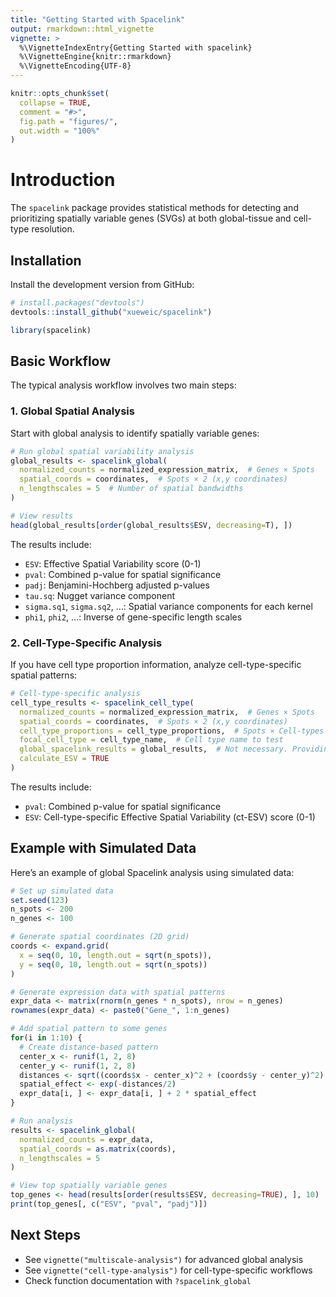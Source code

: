```yaml
---
title: "Getting Started with Spacelink"
output: rmarkdown::html_vignette
vignette: >
  %\VignetteIndexEntry{Getting Started with spacelink}
  %\VignetteEngine{knitr::rmarkdown}
  %\VignetteEncoding{UTF-8}
---
```


```r
knitr::opts_chunk$set(
  collapse = TRUE,
  comment = "#>",
  fig.path = "figures/",
  out.width = "100%"
)
```

# Introduction

The `spacelink` package provides statistical methods for detecting and prioritizing spatially variable genes (SVGs) at both global-tissue and cell-type resolution.

## Installation

Install the development version from GitHub:

```r
# install.packages("devtools")
devtools::install_github("xueweic/spacelink")
```

```r
library(spacelink)
```

## Basic Workflow

The typical analysis workflow involves two main steps:

### 1. Global Spatial Analysis

Start with global analysis to identify spatially variable genes:

```r
# Run global spatial variability analysis
global_results <- spacelink_global(
  normalized_counts = normalized_expression_matrix,  # Genes × Spots
  spatial_coords = coordinates,  # Spots × 2 (x,y coordinates)
  n_lengthscales = 5  # Number of spatial bandwidths
)

# View results
head(global_results[order(global_results$ESV, decreasing=T), ])
```

The results include:

- `ESV`: Effective Spatial Variability score (0-1)
- `pval`: Combined p-value for spatial significance
- `padj`: Benjamini-Hochberg adjusted p-values
- `tau.sq`: Nugget variance component
- `sigma.sq1`, `sigma.sq2`, ...: Spatial variance components for each kernel
- `phi1`, `phi2`, ...: Inverse of gene-specific length scales

### 2. Cell-Type-Specific Analysis

If you have cell type proportion information, analyze cell-type-specific spatial patterns:

```r
# Cell-type-specific analysis
cell_type_results <- spacelink_cell_type(
  normalized_counts = normalized_expression_matrix,  # Genes × Spots
  spatial_coords = coordinates,  # Spots × 2 (x,y coordinates)
  cell_type_proportions = cell_type_proportions,  # Spots × Cell-types
  focal_cell_type = cell_type_name,  # Cell type name to test
  global_spacelink_results = global_results,  # Not necessary. Providing global results improves efficiency.
  calculate_ESV = TRUE
)
```

The results include:

- `pval`: Combined p-value for spatial significance
- `ESV`: Cell-type-specific Effective Spatial Variability (ct-ESV) score (0-1)

## Example with Simulated Data

Here's an example of global Spacelink analysis using simulated data:

```r
# Set up simulated data
set.seed(123)
n_spots <- 200
n_genes <- 100

# Generate spatial coordinates (2D grid)
coords <- expand.grid(
  x = seq(0, 10, length.out = sqrt(n_spots)),
  y = seq(0, 10, length.out = sqrt(n_spots))
)

# Generate expression data with spatial patterns
expr_data <- matrix(rnorm(n_genes * n_spots), nrow = n_genes)
rownames(expr_data) <- paste0("Gene_", 1:n_genes)

# Add spatial pattern to some genes
for(i in 1:10) {
  # Create distance-based pattern
  center_x <- runif(1, 2, 8)
  center_y <- runif(1, 2, 8)
  distances <- sqrt((coords$x - center_x)^2 + (coords$y - center_y)^2)
  spatial_effect <- exp(-distances/2)
  expr_data[i, ] <- expr_data[i, ] + 2 * spatial_effect
}

# Run analysis
results <- spacelink_global(
  normalized_counts = expr_data,
  spatial_coords = as.matrix(coords),
  n_lengthscales = 5
)

# View top spatially variable genes
top_genes <- head(results[order(results$ESV, decreasing=TRUE), ], 10)
print(top_genes[, c("ESV", "pval", "padj")])
```

## Next Steps

- See `vignette("multiscale-analysis")` for advanced global analysis
- See `vignette("cell-type-analysis")` for cell-type-specific workflows
- Check function documentation with `?spacelink_global`
